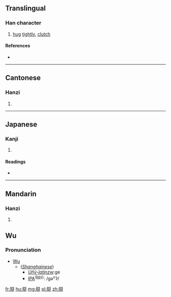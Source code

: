 ==Translingual==

===Han character===
{{Han char|rn=64|rad=手|as=10|sn=13|four=2255<sub>0</sub>|canj=竹手人口手 (HQORQ), 手人口手 (QORQ)|ids=⿲[[手]][[合]]手}}

# [[hug]] [[tightly]], [[clutch]]

====References====
* {{Han ref|kx=0449.081|dkj=12554|dj=0799.300|hdz=31928.010|uh=643F|ud=25663|bh=E1EE|bd=57838}}

----

==Cantonese==

===Hanzi===
{{yue-hanzi|jyut=gaap3|y=gaap3}}

# {{defn|lang=yue|sort=手10}}

----

==Japanese==

===Kanji===
{{ja-kanji|grade=|rs=手10}}

# {{defn|lang=ja|sort=手10}}

====Readings====
* {{ja-readings|on=[[かく]] (kaku)|kun=}}

----

==Mandarin==

===Hanzi===
{{cmn-hanzi|pin=[[gé]] ([[ge2]])|wg=ko<sup>2</sup>}}

# {{defn|lang=cmn|sort=手10}}
==Wu==
===Pronunciation===
*[[w:Wu Chinese|Wu]]
**(''[[w:Shanghainese|Shanghainese]]'')
***''[http://unxy.wikia.com/wiki/Un%CC%82%C8%B3-lat%C3%ACnzw Un̂ȳ-latìnzw]'':ge
***[[Wiktionary:International Phonetic Alphabet|IPA]]<sup> ([[w:Shanghainese|key]])</sup>: /gə²ʔ/
[[fr:搿]]
[[hu:搿]]
[[mg:搿]]
[[pl:搿]]
[[zh:搿]]